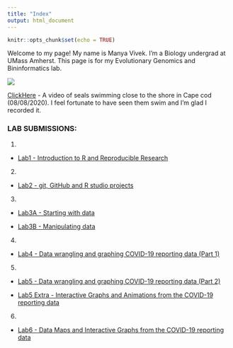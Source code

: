 ```yaml
---
title: "Index"
output: html_document
---
```


```r
knitr::opts_chunk$set(echo = TRUE)
```

Welcome to my page! My name is Manya Vivek. I'm a Biology undergrad at UMass Amherst. This page is for my Evolutionary Genomics and Bininformatics lab. 

![ ](IMG_1577.JPG) 



[ClickHere](Seals.mp4)
- A video of seals swimming close to the shore in Cape cod (08/08/2020). I feel fortunate to have seen them swim and I'm glad I recorded it. 


### LAB SUBMISSIONS: 

1.
* [Lab1 - Introduction to R and Reproducible Research](Lab1_ManyaVivek.html)

2.
* [Lab2 - git, GitHub and R studio projects](Lab2_ManyaVivek.html)

3. 
* [Lab3A - Starting with data](Lab3A_ManyaVivek.html)

* [Lab3B - Manipulating data](Lab3B_ManyaVivek.html)

4. 
* [Lab4 - Data wrangling and graphing COVID-19 reporting data (Part 1)](Lab4_ManyaVivek.html)

5. 
* [Lab5 - Data wrangling and graphing COVID-19 reporting data (Part 2)](Lab5_ManyaVivek.html)

* [Lab5 Extra - Interactive Graphs and Animations from the COVID-19 reporting data](Lab5Extra_ManyaVivek.html)

6. 
* [Lab6 - Data Maps and Interactive Graphs from the COVID-19 reporting data](Lab6_ManyaVivek.html)








